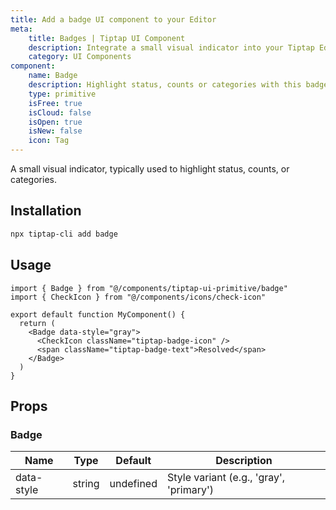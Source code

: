 ```yaml
---
title: Add a badge UI component to your Editor
meta:
    title: Badges | Tiptap UI Component
    description: Integrate a small visual indicator into your Tiptap Editor to highlight status, counts or categories. More in the docs.
    category: UI Components
component:
    name: Badge
    description: Highlight status, counts or categories with this badge component.
    type: primitive
    isFree: true
    isCloud: false
    isOpen: true
    isNew: false
    icon: Tag
---
```



A small visual indicator, typically used to highlight status, counts, or categories.

<CodeDemo isPro src="https://template.tiptap.dev/preview/tiptap-ui-primitives/badge" />

## Installation

```bash
npx tiptap-cli add badge
```

## Usage

```tsx
import { Badge } from "@/components/tiptap-ui-primitive/badge"
import { CheckIcon } from "@/components/icons/check-icon"

export default function MyComponent() {
  return (
    <Badge data-style="gray">
      <CheckIcon className="tiptap-badge-icon" />
      <span className="tiptap-badge-text">Resolved</span>
    </Badge>
  )
}
```

## Props

### Badge

| Name       | Type   | Default   | Description                             |
| ---------- | ------ | --------- | --------------------------------------- |
| data-style | string | undefined | Style variant (e.g., 'gray', 'primary') |

